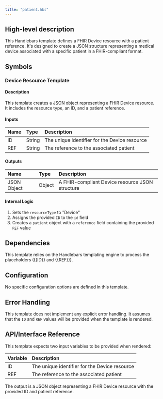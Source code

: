 ```yaml
---
title: "patient.hbs"
---
```


## High-level description
This Handlebars template defines a FHIR Device resource with a patient reference. It's designed to create a JSON structure representing a medical device associated with a specific patient in a FHIR-compliant format.

## Symbols

### Device Resource Template
#### Description
This template creates a JSON object representing a FHIR Device resource. It includes the resource type, an ID, and a patient reference.

#### Inputs
| Name | Type | Description |
|:-----|:-----|:------------|
| ID | String | The unique identifier for the Device resource |
| REF | String | The reference to the associated patient |

#### Outputs
| Name | Type | Description |
|:-----|:-----|:------------|
| JSON Object | Object | A FHIR-compliant Device resource JSON structure |

#### Internal Logic
1. Sets the `resourceType` to "Device"
2. Assigns the provided `ID` to the `id` field
3. Creates a `patient` object with a `reference` field containing the provided `REF` value

## Dependencies
This template relies on the Handlebars templating engine to process the placeholders ({{ID}} and {{REF}}).

## Configuration
No specific configuration options are defined in this template.

## Error Handling
This template does not implement any explicit error handling. It assumes that the `ID` and `REF` values will be provided when the template is rendered.

## API/Interface Reference
This template expects two input variables to be provided when rendered:

| Variable | Description |
|:---------|:------------|
| ID | The unique identifier for the Device resource |
| REF | The reference to the associated patient |

The output is a JSON object representing a FHIR Device resource with the provided ID and patient reference.